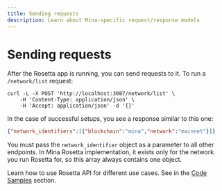 ```yaml
---
title: Sending requests
description: Learn about Mina-specific request/response models
---
```


# Sending requests

After the Rosetta app is running, you can send requests to it.
To run a `/network/list` request:

    curl -L -X POST 'http://localhost:3087/network/list' \
        -H 'Content-Type: application/json' \
        -H 'Accept: application/json' -d '{}'

In the case of successful setups, you see a response similar to this one:


```json
{"network_identifiers":[{"blockchain":"mina","network":"mainnet"}]}
```

You must pass the `network_identifier` object as a parameter to all other endpoints. In Mina Rosetta implementation, it exists only for the network you run Rosetta for, so this array always contains one object.

Learn how to use Rosetta API for different use cases. See in the [Code Samples](samples) section. 
